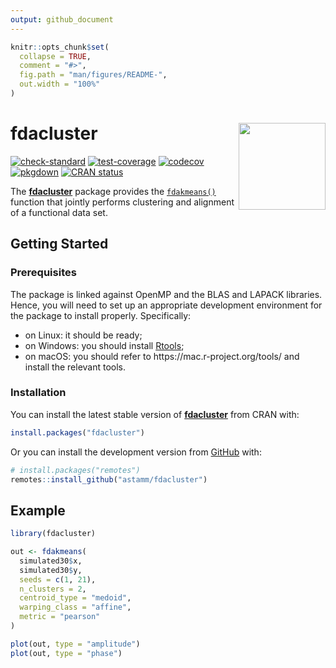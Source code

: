 ```yaml
---
output: github_document
---
```


<!-- README.md is generated from README.Rmd. Please edit that file -->

```r
knitr::opts_chunk$set(
  collapse = TRUE,
  comment = "#>",
  fig.path = "man/figures/README-",
  out.width = "100%"
)
```

# fdacluster <img src="man/figures/logo.png" align="right" height="139" />

<!-- badges: start -->
[![check-standard](https://github.com/astamm/fdacluster/workflows/R-CMD-check/badge.svg)](https://github.com/astamm/fdacluster/actions)
[![test-coverage](https://github.com/astamm/fdacluster/workflows/test-coverage/badge.svg)](https://github.com/astamm/fdacluster/actions)
[![codecov](https://codecov.io/gh/astamm/fdacluster/branch/master/graph/badge.svg)](https://app.codecov.io/gh/astamm/fdacluster)
[![pkgdown](https://github.com/astamm/fdacluster/workflows/pkgdown/badge.svg)](https://github.com/astamm/fdacluster/actions)
[![CRAN status](https://www.r-pkg.org/badges/version/fdacluster)](https://CRAN.R-project.org/package=fdacluster)
<!-- badges: end -->

The [**fdacluster**](https://astamm.github.io/fdacluster/) package provides the
[`fdakmeans()`](https://astamm.github.io/fdacluster/reference/kma.html) function
that jointly performs clustering and alignment of a functional data set.

## Getting Started

### Prerequisites

The package is linked against OpenMP and the BLAS and LAPACK libraries. Hence,
you will need to set up an appropriate development environment for the package
to install properly. Specifically:

- on Linux: it should be ready;
- on Windows: you should install [Rtools](https://cran.r-project.org/bin/windows/Rtools/rtools40.html);
- on macOS: you should refer to https://mac.r-project.org/tools/ and install the relevant tools.

### Installation

You can install the latest stable version of
[**fdacluster**](https://astamm.github.io/fdacluster/) from CRAN with:
``` r
install.packages("fdacluster")
```

Or you can install the development version from
[GitHub](https://github.com/astamm/fdacluster) with:

``` r
# install.packages("remotes")
remotes::install_github("astamm/fdacluster")
```

## Example

```r
library(fdacluster)

out <- fdakmeans(
  simulated30$x,
  simulated30$y,
  seeds = c(1, 21),
  n_clusters = 2,
  centroid_type = "medoid",
  warping_class = "affine",
  metric = "pearson"
)

plot(out, type = "amplitude")
plot(out, type = "phase")
```
